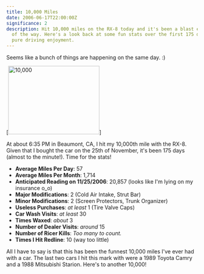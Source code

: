 ```yaml
---
title: 10,000 Miles
date: 2006-06-17T22:00:00Z
significance: 2
description: Hit 10,000 miles on the RX-8 today and it's been a blast every mile
  of the way. Here's a look back at some fun stats over the first 175 days of
  pure driving enjoyment.
---
```


Seems like a bunch of things are happening on the same day. :)

[<img src="https://static.flickr.com/76/169434480_9284e5dce7_m.jpg" width="240" height="180" alt="10,000" />]

At about 6:35 PM in Beaumont, CA, I hit my 10,000th mile with the RX-8. Given that I bought the car on the 25th of November, it's been 175 days (almost to the minute!). Time for the stats!

- **Average Miles Per Day**: 57
- **Average Miles Per Month**: 1,714
- **Anticipated Reading on 11/25/2006**: 20,857 (looks like I'm lying on my insurance o_o)
- **Major Modifications**: 2 (Cold Air Intake, Strut Bar)
- **Minor Modifications**: 2 (Screen Protectors, Trunk Organizer)
- **Useless Purchases**: _at least_ 1 (Tire Valve Caps)
- **Car Wash Visits**: _at least_ 30
- **Times Waxed**: _about_ 3
- **Number of Dealer Visits**: _around_ 15
- **Number of Ricer Kills**: _Too many to count._
- **Times I Hit Redline**: 10 (way too little)

All I have to say is that this has been the funnest 10,000 miles I've ever had with a car. The last two cars I hit this mark with were a 1989 Toyota Camry and a 1988 Mitsubishi Starion. Here's to another 10,000!

[1]: http://www.flickr.com/photos/avalonstar/169434480/
